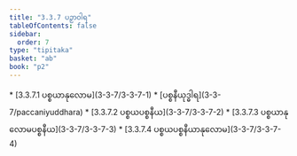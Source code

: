 ```yaml
---
title: "3.3.7 ပဉှာဝါရ"
tableOfContents: false
sidebar:
  order: 7
type: "tipitaka"
basket: "ab"
book: "p2"
---
```



<DynamicBreadcrumb />



<TableOfContents book="p2" section="3.3.7">
* [3.3.7.1 ပစ္စယာနုလောမ](3-3-7/3-3-7-1)
* [ပစ္စနီယုဒ္ဓါရ](3-3-7/paccaniyuddhara)
* [3.3.7.2 ပစ္စယပစ္စနီယ](3-3-7/3-3-7-2)
* [3.3.7.3 ပစ္စယာနုလောမပစ္စနီယ](3-3-7/3-3-7-3)
* [3.3.7.4 ပစ္စယပစ္စနီယာနုလောမ](3-3-7/3-3-7-4)
</TableOfContents>